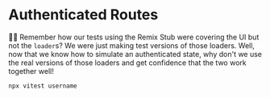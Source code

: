 # Authenticated Routes

👨‍💼 Remember how our tests using the Remix Stub were covering the UI but not the
`loader`s? We were just making test versions of those loaders. Well, now that
we know how to simulate an authenticated state, why don't we use the real
versions of those loaders and get confidence that the two work together well!

```sh nonumber
npx vitest username
```
